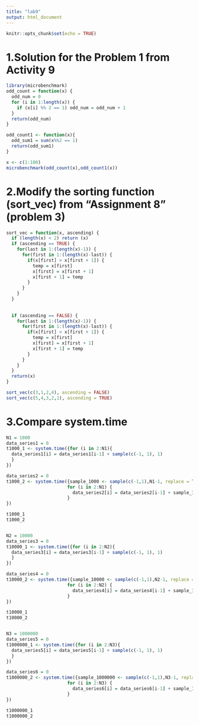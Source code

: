```yaml
---
title: "lab9"
output: html_document
---
```


```r
knitr::opts_chunk$set(echo = TRUE)
```

# 1.Solution for the Problem 1 from Activity 9
```r
library(microbenchmark)
odd_count = function(x) {
  odd_num = 0
  for (i in 1:length(x)) {
    if (x[i] %% 2 == 1) odd_num = odd_num + 1
  }
  return(odd_num)
}

odd_count1 <- function(x){
  odd_sum1 = sum(x%%2 == 1)
  return(odd_sum1)
}

x <- c(1:100)
microbenchmark(odd_count(x),odd_count1(x))
```

# 2.Modify the sorting function (sort_vec) from “Assignment 8” (problem 3) 
```r
sort_vec = function(x, ascending) {
  if (length(x) < 2) return (x)
  if (ascending == TRUE) {
    for(last in 1:(length(x)-1)) {
      for(first in 1:(length(x)-last)) {
        if(x[first] > x[first + 1]) {
          temp = x[first]
          x[first] = x[first + 1]
          x[first + 1] = temp
        }
      }
    }
  }
  
  
  if (ascending == FALSE) {
    for(last in 1:(length(x)-1)) {
      for(first in 1:(length(x)-last)) {
        if(x[first] < x[first + 1]) {
          temp = x[first]
          x[first] = x[first + 1]
          x[first + 1] = temp
        }
      }
    }
  }
  return(x)
}

sort_vec(c(3,1,2,4), ascending = FALSE)
sort_vec(c(5,4,3,2,1), ascending = TRUE)


```


# 3.Compare system.time
```r
N1 = 1000
data_series1 = 0
t1000_1 <- system.time({for (i in 2:N1){
  data_series1[i] = data_series1[i-1] + sample(c(-1, 1), 1)
  }
})

data_series2 = 0
t1000_2 <- system.time({sample_1000 <- sample(c(-1,1),N1-1, replace = TRUE)
                       for (i in 2:N1) {
                         data_series2[i] = data_series2[i-1] + sample_1000[i-1]
                       }
})

t1000_1
t1000_2


N2 = 10000
data_series3 = 0
t10000_1 <- system.time({for (i in 2:N2){
  data_series3[i] = data_series3[i-1] + sample(c(-1, 1), 1)
  }
})

data_series4 = 0
t10000_2 <- system.time({sample_10000 <- sample(c(-1,1),N2-1, replace = TRUE)
                       for (i in 2:N2) {
                         data_series4[i] = data_series4[i-1] + sample_10000[i-1]
                       }
})

t10000_1
t10000_2


N3 = 1000000
data_series5 = 0
t1000000_1 <- system.time({for (i in 2:N3){
  data_series5[i] = data_series5[i-1] + sample(c(-1, 1), 1)
  }
})

data_series6 = 0
t1000000_2 <- system.time({sample_1000000 <- sample(c(-1,1),N3-1, replace = TRUE)
                       for (i in 2:N3) {
                         data_series6[i] = data_series6[i-1] + sample_1000000[i-1]
                       }
})

t1000000_1
t1000000_2

```

